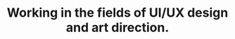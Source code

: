 ---
title: "Working in the fields of UI/UX design and art direction."
image: "/assets/imgs/gallery/img-s-85.webp"
video: "https://www.youtube.com/watch?v=AzwC6umvd1s"
faqs: 
  - question: "Website & mobile design"
    answer: "We deploy world-class creative design, team on demand. that can design surest measure’s of success is when a client partner with more than once build ship scale."
  - question: "Motion graphic & animation"
    answer: "We deploy world-class creative design, team on demand. that can design surest measure’s of success is when a client partner with more than once build ship scale."
  - question: "User experience"
    answer: "We deploy world-class creative design, team on demand. that can design surest measure’s of success is when a client partner with more than once build ship scale."

---
